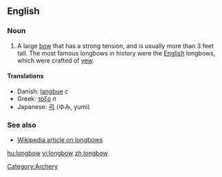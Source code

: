 ==English==

===Noun===
{{en-noun}}

# A large [[bow]] that has a strong tension, and is usually more than 3 feet tall.  The most famous longbows in history were the [[English]] longbows, which were crafted of [[yew]].

====Translations====
*Danish: [[langbue]] ''c''
*Greek: [[τόξο]] ''n''
*Japanese: [[弓]] (ゆみ, yumi)

===See also===
*[[w:Longbow|Wikipedia article on longbows]]

[[Category:Archery]]
[[hu:longbow]]
[[vi:longbow]]
[[zh:longbow]]